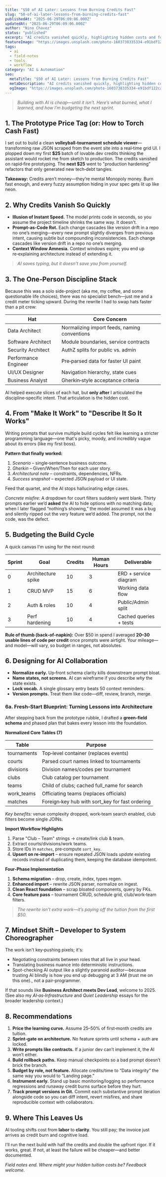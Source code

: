 ```yaml
---
title: "$50 of AI Later: Lessons from Burning Credits Fast"
slug: "50-of-ai-later-lessons-from-burning-credits-fast"
publishedAt: "2025-06-29T06:09:06.000Z"
updatedAt: "2025-06-29T06:09:06.000Z"
author: "Nino Chavez"
status: "published"
excerpt: "AI credits vanished quickly, highlighting hidden costs and forcing clarity into my development process. Here's how a $50 investment turned into a practical blueprint for smarter AI‑assisted builds."
featureImage: "https://images.unsplash.com/photo-1603738335334-e91bdf122ca5?crop=entropy&cs=tinysrgb&fit=max&fm=jpg&ixid=M3wxMTc3M3wwfDF8c2VhcmNofDEyfHxidXJuJTIwbW9uZXl8ZW58MHx8fHwxNzUxMTc3MTEyfDA&ixlib=rb-4.1.0&q=80&w=2000"
tags:
  - ai
  - field-notes
  - tools
  - workflow
category: "AI & Automation"
seo:
  metaTitle: "$50 of AI Later: Lessons from Burning Credits Fast"
  metaDescription: "AI credits vanished quickly, highlighting hidden costs and forcing clarity into my development process. Here's how a $50 investment turned into a practical blueprint for smarter AI‑assisted builds."
  ogImage: "https://images.unsplash.com/photo-1603738335334-e91bdf122ca5?crop=entropy&cs=tinysrgb&fit=max&fm=jpg&ixid=M3wxMTc3M3wwfDF8c2VhcmNofDEyfHxidXJuJTIwbW9uZXl8ZW58MHx8fHwxNzUxMTc3MTEyfDA&ixlib=rb-4.1.0&q=80&w=2000"
---
```


> *Building with AI is cheap—until it isn’t. Here’s what burned, what I learned, and how I’m budgeting the next sprint.*

## 1. The Prototype Price Tag (or: How to Torch Cash Fast)

I set out to build a clean **volleyball‑tournament schedule viewer**—transforming raw JSON scraped from the event site into a real‑time grid UI. I plopped down my first **$25** batch of lovable.dev credits thinking the assistant would rocket me from sketch to production. The credits vanished on rapid‑fire prototyping. The **next $25** went to "production hardening" refactors that only generated new tech‑debt tangles.

**Takeaway:** Credits aren’t money—they’re mental Monopoly money. Burn fast enough, and every fuzzy assumption hiding in your spec gets lit up like neon.

## 2. Why Credits Vanish So Quickly

- **Illusion of Instant Speed.** The model prints code in seconds, so you assume the project timeline shrinks the same way. It doesn't.
- **Prompt‑as‑Code Rot.** Each change cascades like version drift in a repo no one’s merging—every new prompt slightly diverges from previous intent, causing subtle but compounding inconsistencies. Each change cascades like version drift in a repo no one’s merging.
- **Context Window Amnesia.** Context windows expire; you end up re‑explaining architecture instead of extending it.

> *AI saves typing, but it doesn't save you from yourself.*

## 3. The One‑Person Discipline Stack

Because this was a solo side-project (aka me, my coffee, and some questionable life choices), there was no specialist bench—just me and a credit meter ticking upward. During the rewrite I had to swap hats faster than a pit crew:

| Hat | Core Concern |
| --- | --- |
| Data Architect | Normalizing import feeds, naming conventions |
| Software Architect | Module boundaries, service contracts |
| Security Architect | AuthZ splits for public vs. admin |
| Performance Engineer | Pre‑parsed data for faster UI paint |
| UI/UX Designer | Navigation hierarchy, state cues |
| Business Analyst | Gherkin‑style acceptance criteria |

AI helped execute slices of each hat, but **only after** I articulated the discipline‑specific intent. That articulation is the hidden cost.

## 4. From "Make It Work" to "Describe It So It Works"

Writing prompts that survive multiple build cycles felt like learning a stricter programming language—one that's picky, moody, and incredibly vague about its errors (like my first boss).

**Pattern that finally worked:**

1. *Scenario* – single‑sentence business outcome.
2. *Gherkin* – Given/When/Then for each user story.
3. *Architectural note* – constraints, dependencies, NFRs.
4. *Success snapshot* – expected JSON payload or UI state.

Feed that quartet, and the AI stops hallucinating edge cases.

*Concrete misfire:* A dropdown for court filters suddenly went blank. Thirty prompts earlier we’d **asked** the AI to hide options with no matching data; when I later flagged “nothing’s showing,” the model assumed it was a bug and silently ripped out the very feature we’d added. The prompt, not the code, was the defect.

## 5. Budgeting the Build Cycle

A quick canvas I'm using for the next round:

| Sprint | Goal | Credits | Human Hours | Deliverable |
| --- | --- | --- | --- | --- |
| 0 | Architecture spike | 10 | 3 | ERD + service diagram |
| 1 | CRUD MVP | 15 | 6 | Working data flow |
| 2 | Auth & roles | 10 | 4 | Public/Admin split |
| 3 | Perf hardening | 10 | 4 | Cached queries + tests |

**Rule of thumb (back‑of‑napkin):** Over $50 in spend I averaged **20–30 usable lines of code per credit** once prompts were airtight. Your mileage—and model—will vary, so budget in ranges, not absolutes.

## 6. Designing for AI Collaboration

- **Normalize early.** Up‑front schema clarity kills downstream prompt bloat.
- **Name states, not screens.** AI can wireframe if you describe *why* the state exists.
- **Lock vocab.** A single glossary entry beats 50 context reminders.
- **Version prompts.** Treat them like code—diff, review, branch, merge.

### 6a. Fresh‑Start Blueprint: Turning Lessons into Architecture

After stepping back from the prototype rubble, I drafted a **green‑field schema** and phased plan that bakes every lesson into the foundation.

**Normalized Core Tables (7)**

| Table | Purpose |
| --- | --- |
| tournaments | Top‑level container (replaces events) |
| courts | Parsed court names linked to tournaments |
| divisions | Division names/codes per tournament |
| clubs | Club catalog per tournament |
| teams | Child of clubs; cached full_name for search |
| work_teams | Officiating teams (replaces officials) |
| matches | Foreign‑key hub with sort_key for fast ordering |

*Key benefits:* venue complexity dropped, work‑team search enabled, club filters become single JOINs.

**Import Workflow Highlights**

1. Parse "Club – Team" strings → create/link club & team.
2. Extract courts/divisions/work teams.
3. Store IDs in `matches`, pre‑compute `sort_key`.
4. **Upsert on re‑import** – ensure repeated JSON loads *update* existing records instead of duplicating them, keeping the database idempotent.

**Four‑Phase Implementation**

1. **Schema migration** – drop, create, index, types regen.
2. **Enhanced import** – rewrite JSON parser, normalize on ingest.
3. **Clean React foundation** – scrap bloated components, query by FKs.
4. **Core feature pass** – tournament CRUD, schedule grid, club/work‑team filters.

> *The rewrite isn’t extra work—it’s paying off the tuition from the first $50.*

## 7. Mindset Shift – Developer to System Choreographer

The work isn't key‑pushing pixels; it's:

- Negotiating constraints between roles that all live in your head.
- Translating business nuance into deterministic instructions.
- Spot-checking AI output like a slightly paranoid auditor—because trusting AI blindly is how you end up debugging at 3 AM (trust me on this one)., not a pair‑programmer.

If that sounds like **Business Architect meets Dev Lead**, welcome to 2025. (See also my *AI‑as‑Infrastructure* and *Quiet Leadership* essays for the broader leadership context.)

## 8. Recommendations

1. **Price the learning curve.** Assume 25–50% of first‑month credits are tuition.
2. **Sprint‑gate on architecture.** No feature sprints until schema + auth are locked.
3. **Write prompts like contracts.** If a junior dev can’t implement it, the AI won’t either.
4. **Build rollback paths.** Keep manual checkpoints so a bad prompt doesn’t brick the branch.
5. **Budget by role, not feature.** Allocate credits/time to “Data integrity” the same way you would to “Landing page.”
6. **Instrument early.** Stand up basic monitoring/logging so performance regressions and runaway credit burns surface before they hurt.
7. **Track prompt versions in Git.** Commit each substantive prompt iteration alongside code so you can diff intent, revert misfires, and share reproducible context with collaborators.

## 9. Where This Leaves Us

AI tooling shifts cost from **labor** to **clarity**. You still pay; the invoice just arrives as credit burn and cognitive load.

I’ll run the next build with half the credits and double the upfront rigor. If it works, great. If not, at least the failure will be cheaper—and better documented.

*Field notes end. Where might your hidden tuition costs be? Feedback welcome.*
